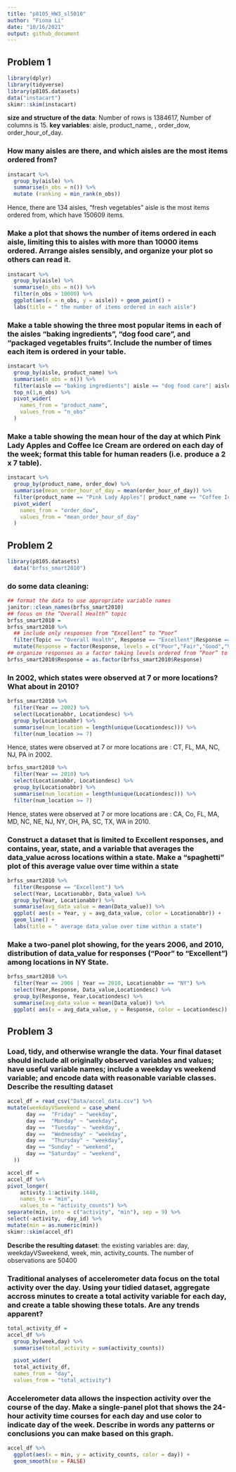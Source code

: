 ```yaml
---
title: "p8105_HW3_sl5010"
author: "Fiona Li"
date: "10/16/2021"
output: github_document
---
```

## Problem 1

```r
library(dplyr)
library(tidyverse)
library(p8105.datasets)
data("instacart")
skimr::skim(instacart)
```

**size and structure of the data**: Number of rows is 1384617, Number of columns is 15. **key variables**: aisle, product_name, , order_dow, order_hour_of_day.

### How many aisles are there, and which aisles are the most items ordered from?

```r
instacart %>%
  group_by(aisle) %>%
  summarise(n_obs = n()) %>%
  mutate (ranking = min_rank(n_obs))
```
Hence, there are 134 aisles, "fresh vegetables" aisle is the most items ordered from, which have 	150609 items.

### Make a plot that shows the number of items ordered in each aisle, limiting this to aisles with more than 10000 items ordered. Arrange aisles sensibly, and organize your plot so others can read it.

```r
instacart %>%
  group_by(aisle) %>%
  summarise(n_obs = n()) %>%
  filter(n_obs > 10000) %>%
  ggplot(aes(x = n_obs, y = aisle)) + geom_point() +
  labs(title = " the number of items ordered in each aisle")
```

### Make a table showing the three most popular items in each of the aisles “baking ingredients”, “dog food care”, and “packaged vegetables fruits”. Include the number of times each item is ordered in your table.

```r
instacart %>%
  group_by(aisle, product_name) %>%
  summarise(n_obs = n()) %>%
  filter(aisle == "baking ingredients"| aisle == "dog food care"| aisle == "packaged vegetables fruits") %>%
  top_n(1,n_obs) %>%
  pivot_wider(
    names_from = "product_name", 
    values_from = "n_obs"
  )
```
### Make a table showing the mean hour of the day at which Pink Lady Apples and Coffee Ice Cream are ordered on each day of the week; format this table for human readers (i.e. produce a 2 x 7 table).

```r
instacart %>%
  group_by(product_name, order_dow) %>%
  summarise(mean_order_hour_of_day = mean(order_hour_of_day)) %>%
  filter(product_name == "Pink Lady Apples"| product_name == "Coffee Ice Cream") %>%
  pivot_wider(
    names_from = "order_dow", 
    values_from = "mean_order_hour_of_day"
  )
```

## Problem 2

```r
library(p8105.datasets)
  data("brfss_smart2010")
```

### do some data cleaning:

```r
## format the data to use appropriate variable names
janitor::clean_names(brfss_smart2010)
## focus on the “Overall Health” topic
brfss_smart2010 = 
brfss_smart2010 %>%
  ## include only responses from “Excellent” to “Poor”
  filter(Topic == "Overall Health", Response == "Excellent"|Response =="Poor" |Response == "Fair"|Response == "Very good"|Response =="Good") %>%
  mutate(Response = factor(Response, levels = c("Poor","Fair","Good","Very good","Excellent")))
## organize responses as a factor taking levels ordered from “Poor” to “Excellent”
brfss_smart2010$Response = as.factor(brfss_smart2010$Response)
```

### In 2002, which states were observed at 7 or more locations? What about in 2010?

```r
brfss_smart2010 %>%
  filter(Year == 2002) %>%
  select(Locationabbr, Locationdesc) %>%
  group_by(Locationabbr) %>%
  summarise(num_location = length(unique(Locationdesc))) %>%
  filter(num_location >= 7)
```
Hence, states were observed at 7 or more locations are : CT, FL, MA, NC, NJ, PA in 2002.

```r
brfss_smart2010 %>%
  filter(Year == 2010) %>%
  select(Locationabbr, Locationdesc) %>%
  group_by(Locationabbr) %>%
  summarise(num_location = length(unique(Locationdesc))) %>%
  filter(num_location >= 7)
```
Hence, states were observed at 7 or more locations are : CA, Co, FL, MA, MD, NC, NE, NJ, NY, OH, PA, SC, TX, WA in 2010.

### Construct a dataset that is limited to Excellent responses, and contains, year, state, and a variable that averages the data_value across locations within a state. Make a “spaghetti” plot of this average value over time within a state

```r
brfss_smart2010 %>%
  filter(Response == "Excellent") %>%
  select(Year, Locationabbr, Data_value) %>%
  group_by(Year, Locationabbr) %>%
  summarise(avg_data_value = mean(Data_value)) %>%
  ggplot( aes(x = Year, y = avg_data_value, color = Locationabbr)) + 
  geom_line() +
  labs(title = " average data_value over time within a state")
```

### Make a two-panel plot showing, for the years 2006, and 2010, distribution of data_value for responses (“Poor” to “Excellent”) among locations in NY State.

```r
brfss_smart2010 %>%
  filter(Year == 2006 | Year == 2010, Locationabbr == "NY") %>%
  select(Year,Response, Data_value,Locationdesc) %>%
  group_by(Response, Year,Locationdesc) %>%
  summarise(avg_data_value = mean(Data_value)) %>%
  ggplot( aes(x = avg_data_value, y = Response, color = Locationdesc)) + geom_point() + facet_grid(. ~ Year) + labs(title = "two-panel plot for the years 2006, and 2010 of distribution of data_value for responses among locations in NY State")
```
## Problem 3

### Load, tidy, and otherwise wrangle the data. Your final dataset should include all originally observed variables and values; have useful variable names; include a weekday vs weekend variable; and encode data with reasonable variable classes. Describe the resulting dataset 

```r
accel_df = read_csv("Data/accel_data.csv") %>%
mutate(weekdayVSweekend = case_when(
      day ==  "Friday" ~ "weekday",
      day ==  "Monday" ~ "weekday",
      day ==  "Tuesday" ~ "weekday",
      day ==  "Wednesday" ~ "weekday",
      day ==  "Thursday" ~ "weekday",
      day == "Sunday" ~ "weekend",
      day == "Saturday" ~ "weekend",
  ))
```

```r
accel_df =
accel_df %>%
pivot_longer(
    activity.1:activity.1440,
    names_to = "min", 
    values_to = "activity_counts") %>%
separate(min, into = c("activity", "min"), sep = 9) %>%
select(-activity, -day_id) %>%
mutate(min = as.numeric(min))
skimr::skim(accel_df)
```
**Describe the resulting dataset**: the existing variables are: day, weekdayVSweekend, week, min, activity_counts. The number of observations are 50400


### Traditional analyses of accelerometer data focus on the total activity over the day. Using your tidied dataset, aggregate accross minutes to create a total activity variable for each day, and create a table showing these totals. Are any trends apparent?

```r
total_activity_df =
accel_df %>%
  group_by(week,day) %>%
  summarise(total_activity = sum(activity_counts))

  pivot_wider(
  total_activity_df,
  names_from = "day", 
  values_from = "total_activity")
```

### Accelerometer data allows the inspection activity over the course of the day. Make a single-panel plot that shows the 24-hour activity time courses for each day and use color to indicate day of the week. Describe in words any patterns or conclusions you can make based on this graph.

```r
accel_df %>%
  ggplot(aes(x = min, y = activity_counts, color = day)) + 
  geom_smooth(se = FALSE) 
```


